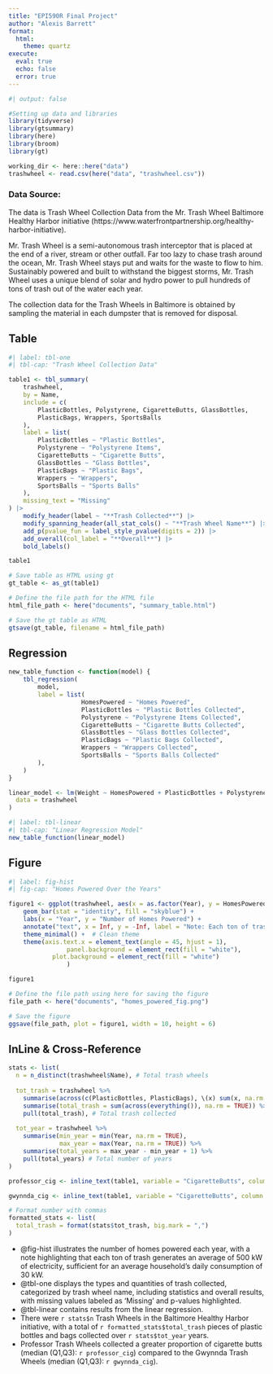```yaml
---
title: "EPI590R Final Project"
author: "Alexis Barrett"
format:
  html: 
    theme: quartz
execute: 
  eval: true
  echo: false
  error: true
---
```


```r
#| output: false

#Setting up data and libraries
library(tidyverse)
library(gtsummary)
library(here)
library(broom)
library(gt)

working_dir <- here::here("data")
trashwheel <- read.csv(here("data", "trashwheel.csv"))

```
### Data Source:
The data is Trash Wheel Collection Data from the Mr. Trash Wheel Baltimore Healthy Harbor initiative (https://www.waterfrontpartnership.org/healthy-harbor-initiative).

Mr. Trash Wheel is a semi-autonomous trash interceptor that is placed at the end of a river, stream or other outfall. Far too lazy to chase trash around the ocean, Mr. Trash Wheel stays put and waits for the waste to flow to him. Sustainably powered and built to withstand the biggest storms, Mr. Trash Wheel uses a unique blend of solar and hydro power to pull hundreds of tons of trash out of the water each year.

The collection data for the Trash Wheels in Baltimore is obtained by sampling the material in each dumpster that is removed for disposal.

	
## Table

```r
#| label: tbl-one
#| tbl-cap: "Trash Wheel Collection Data"

table1 <- tbl_summary(
	trashwheel,
	by = Name,
	include = c(
		PlasticBottles, Polystyrene, CigaretteButts, GlassBottles,
		PlasticBags, Wrappers, SportsBalls
	),
	label = list(
		PlasticBottles ~ "Plastic Bottles",
		Polystyrene ~ "Polystyrene Items",
		CigaretteButts ~ "Cigarette Butts",
		GlassBottles ~ "Glass Bottles",
		PlasticBags ~ "Plastic Bags",
		Wrappers ~ "Wrappers",
		SportsBalls ~ "Sports Balls"
	),
	missing_text = "Missing"
) |>
	modify_header(label ~ "**Trash Collected**") |>
	modify_spanning_header(all_stat_cols() ~ "**Trash Wheel Name**") |>
	add_p(pvalue_fun = label_style_pvalue(digits = 2)) |>
	add_overall(col_label = "**Overall**") |>
	bold_labels()

table1
```

```r
# Save table as HTML using gt
gt_table <- as_gt(table1)

# Define the file path for the HTML file
html_file_path <- here("documents", "summary_table.html")

# Save the gt table as HTML
gtsave(gt_table, filename = html_file_path)
```




## Regression

```r
new_table_function <- function(model) {
	tbl_regression(
		model,
		label = list(
					HomesPowered ~ "Homes Powered",
					PlasticBottles ~ "Plastic Bottles Collected",
					Polystyrene ~ "Polystyrene Items Collected",
					CigaretteButts ~ "Cigarette Butts Collected",
					GlassBottles ~ "Glass Bottles Collected",
					PlasticBags ~ "Plastic Bags Collected",
					Wrappers ~ "Wrappers Collected",
					SportsBalls ~ "Sports Balls Collected"
		),
	)
}

linear_model <- lm(Weight ~ HomesPowered + PlasticBottles + Polystyrene + CigaretteButts + GlassBottles + PlasticBags + Wrappers + SportsBalls,
  data = trashwheel
)

```

```r
#| label: tbl-linear
#| tbl-cap: "Linear Regression Model"
new_table_function(linear_model)
```




## Figure

```r
#| label: fig-hist
#| fig-cap: "Homes Powered Over the Years"

figure1 <- ggplot(trashwheel, aes(x = as.factor(Year), y = HomesPowered)) +
	geom_bar(stat = "identity", fill = "skyblue") +
	labs(x = "Year", y = "Number of Homes Powered") +
	annotate("text", x = Inf, y = -Inf, label = "Note: Each ton of trash equals an average 500 kW of electricity. An average household will use 30 kW daily.", hjust = 1, vjust = -1, size = 3, color = "black") +
	theme_minimal() +  # Clean theme
	theme(axis.text.x = element_text(angle = 45, hjust = 1),
				panel.background = element_rect(fill = "white"),
    		plot.background = element_rect(fill = "white")
				)

figure1
```

```r
# Define the file path using here for saving the figure
file_path <- here("documents", "homes_powered_fig.png")

# Save the figure
ggsave(file_path, plot = figure1, width = 10, height = 6)
```




## InLine & Cross-Reference

```r
stats <- list( 
  n = n_distinct(trashwheel$Name), # Total trash wheels
  
  tot_trash = trashwheel %>%
    summarise(across(c(PlasticBottles, PlasticBags), \(x) sum(x, na.rm = TRUE))) %>%
    summarise(total_trash = sum(across(everything()), na.rm = TRUE)) %>%
    pull(total_trash), # Total trash collected
  
  tot_year = trashwheel %>%
    summarise(min_year = min(Year, na.rm = TRUE), 
              max_year = max(Year, na.rm = TRUE)) %>%
    summarise(total_years = max_year - min_year + 1) %>%
    pull(total_years) # Total number of years
)

professor_cig <- inline_text(table1, variable = "CigaretteButts", column = "stat_4")

gwynnda_cig <- inline_text(table1, variable = "CigaretteButts", column = "stat_2")

# Format number with commas
formatted_stats <- list(
  total_trash = format(stats$tot_trash, big.mark = ",")
)
```

-   @fig-hist illustrates the number of homes powered each year, with a note highlighting that each ton of trash generates an average of 500 kW of electricity, sufficient for an average household's daily consumption of 30 kW.
-   @tbl-one displays the types and quantities of trash collected, categorized by trash wheel name, including statistics and overall results, with missing values labeled as 'Missing' and p-values highlighted.
- @tbl-linear contains results from the linear regression.
-   There were `r stats$n` Trash Wheels in the Baltimore Healthy Harbor initiative, with a total of `r formatted_stats$total_trash` pieces of plastic bottles and bags collected over `r stats$tot_year` years.
-   Professor Trash Wheels collected a greater proportion of cigarette butts (median (Q1,Q3): `r professor_cig`) compared to the Gwynnda Trash Wheels (median (Q1,Q3): `r gwynnda_cig`).

